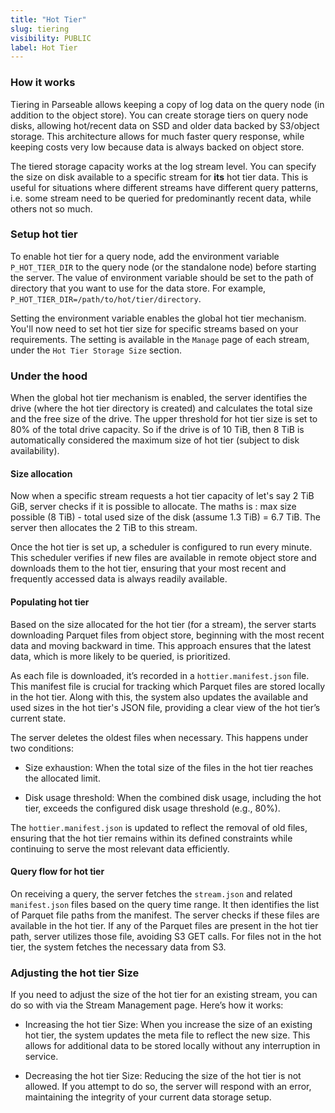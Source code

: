 ```yaml
---
title: "Hot Tier"
slug: tiering
visibility: PUBLIC
label: Hot Tier
---
```


<head>
<title>Parseable Hot Tier: Tiered storage for latest data for faster query | Parseable</title>
<meta charSet="utf-8" />
<meta name="twitter:card" content="summary" />
</head>

### How it works

Tiering in Parseable allows keeping a copy of log data on the query node (in addition to the object store). You can create storage tiers on query node disks, allowing hot/recent data on SSD and older data backed by S3/object storage. This architecture allows for much faster query response, while keeping costs very low because data is always backed on object store.

The tiered storage capacity works at the log stream level. You can specify the size on disk available to a specific stream for **its** hot tier data. This is useful for situations where different streams have different query patterns, i.e. some stream need to be queried for predominantly recent data, while others not so much.

### Setup hot tier

To enable hot tier for a query node, add the environment variable `P_HOT_TIER_DIR` to the query node (or the standalone node) before starting the server. The value of environment variable should be set to the path of directory that you want to use for the data store. For example, `P_HOT_TIER_DIR=/path/to/hot/tier/directory`. 

Setting the environment variable enables the global hot tier mechanism. You'll now need to set hot tier size for specific streams based on your requirements. The setting is available in the `Manage` page of each stream, under the `Hot Tier Storage Size` section.

### Under the hood

When the global hot tier mechanism is enabled, the server identifies the drive (where the hot tier directory is created) and calculates the total size and the free size of the drive. The upper threshold for hot tier size is set to 80% of the total drive capacity. So if the drive is of 10 TiB, then 8 TiB is automatically considered the maximum size of hot tier (subject to disk availability). 

#### Size allocation

Now when a specific stream requests a hot tier capacity of let's say 2 TiB GiB, server checks if it is possible to allocate. The maths is : max size possible (8 TiB) - total used size of the disk (assume 1.3 TiB) = 6.7 TiB. The server then allocates the 2 TiB to this stream. 

Once the hot tier is set up, a scheduler is configured to run every minute. This scheduler verifies if new files are available in remote object store and downloads them to the hot tier, ensuring that your most recent and frequently accessed data is always readily available.

#### Populating hot tier

Based on the size allocated for the hot tier (for a stream), the server starts downloading Parquet files from object store, beginning with the most recent data and moving backward in time. This approach ensures that the latest data, which is more likely to be queried, is prioritized.

As each file is downloaded, it’s recorded in a `hottier.manifest.json` file. This manifest file is crucial for tracking which Parquet files are stored locally in the hot tier. Along with this, the system also updates the available and used sizes in the hot tier's JSON file, providing a clear view of the hot tier’s current state.

The server deletes the oldest files when necessary. This happens under two conditions:

- Size exhaustion: When the total size of the files in the hot tier reaches the allocated limit.

- Disk usage threshold: When the combined disk usage, including the hot tier, exceeds the configured disk usage threshold (e.g., 80%).

The `hottier.manifest.json` is updated to reflect the removal of old files, ensuring that the hot tier remains within its defined constraints while continuing to serve the most relevant data efficiently.

#### Query flow for hot tier

On receiving a query, the server fetches the `stream.json` and related `manifest.json` files based on the query time range. It then identifies the list of Parquet file paths from the manifest. The server checks if these files are available in the hot tier. If any of the Parquet files are present in the hot tier path, server utilizes those file, avoiding S3 GET calls. For files not in the hot tier, the system fetches the necessary data from S3.

### Adjusting the hot tier Size

If you need to adjust the size of the hot tier for an existing stream, you can do so with via the Stream Management page. Here’s how it works:

- Increasing the hot tier Size: When you increase the size of an existing hot tier, the system updates the meta file to reflect the new size. This allows for additional data to be stored locally without any interruption in service.

- Decreasing the hot tier Size: Reducing the size of the hot tier is not allowed. If you attempt to do so, the server will respond with an error, maintaining the integrity of your current data storage setup.
